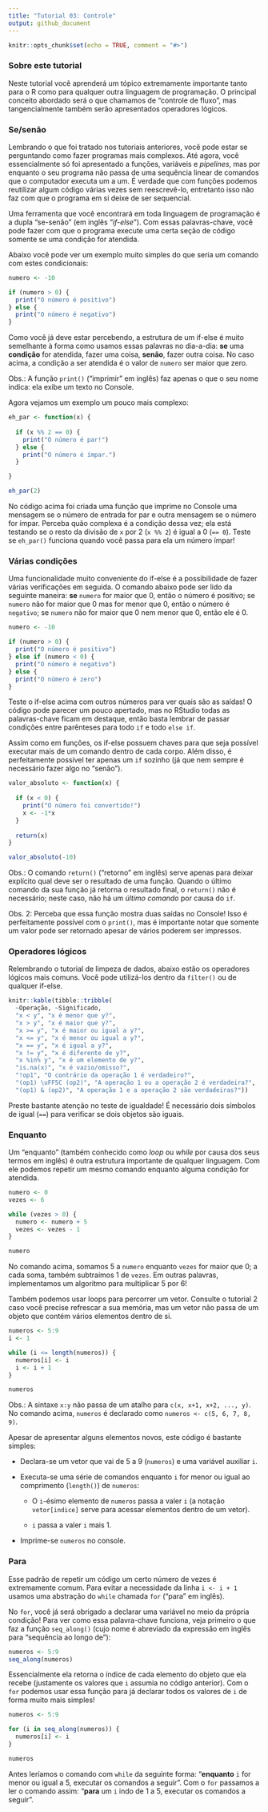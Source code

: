 ```yaml
---
title: "Tutorial 03: Controle"
output: github_document
---
```


```r
knitr::opts_chunk$set(echo = TRUE, comment = "#>")
```

### Sobre este tutorial

Neste tutorial você aprenderá um tópico extremamente importante tanto para o R
como para qualquer outra linguagem de programação. O principal conceito abordado
será o que chamamos de "controle de fluxo", mas tangencialmente também serão
apresentados operadores lógicos.

### Se/senão

Lembrando o que foi tratado nos tutoriais anteriores, você pode estar se perguntando
como fazer programas mais complexos. Até agora, você essencialmente só foi
apresentado a funções, variáveis e *pipelines*, mas por enquanto o seu programa
não passa de uma sequência linear de comandos que o computador executa um a um.
É verdade que com funções podemos reutilizar algum código várias vezes sem
reescrevê-lo, entretanto isso não faz com que o programa em si deixe de ser sequencial.

Uma ferramenta que você encontrará em toda linguagem de programação é a dupla
"se-senão" (em inglês "*if-else*"). Com essas palavras-chave, você pode fazer
com que o programa execute uma certa seção de código somente se uma condição
for atendida.

Abaixo você pode ver um exemplo muito simples do que seria um comando com estes
condicionais:

```r
numero <- -10

if (numero > 0) {
  print("O número é positivo")
} else {
  print("O número é negativo")
}
```

Como você já deve estar percebendo, a estrutura de um if-else é muito semelhante
à forma como usamos essas palavras no dia-a-dia: **se** uma **condição** for
atendida, fazer uma coisa, **senão**, fazer outra coisa. No caso acima, a condição
a ser atendida é o valor de `numero` ser maior que zero.

Obs.: A função `print()` ("imprimir" em inglês) faz apenas o que o seu nome
indica: ela exibe um texto no Console.

Agora vejamos um exemplo um pouco mais complexo:

```r
eh_par <- function(x) {
  
  if (x %% 2 == 0) {
    print("O número é par!")
  } else {
    print("O número é ímpar.")
  }

}

eh_par(2)
```

No código acima foi criada uma função que imprime no Console uma mensagem se o
número de entrada for par e outra mensagem se o número for ímpar. Perceba quão
complexa é a condição dessa vez; ela está testando se o resto da divisão de `x`
por 2 (`x %% 2`) é igual a 0 (`== 0`). Teste se `eh_par()` funciona quando você
passa para ela um número ímpar!

### Várias condições

Uma funcionalidade muito conveniente do if-else é a possibilidade de fazer
várias verificações em seguida. O comando abaixo pode ser lido da seguinte
maneira: **se** `numero` for maior que 0, então o número é positivo; se
`numero` não for maior que 0 mas for menor que 0, então o número é `negativo`;
se `numero` não for maior que 0 nem menor que 0, então ele é 0.

```r
numero <- -10

if (numero > 0) {
  print("O número é positivo")
} else if (numero < 0) {
  print("O número é negativo")
} else {
  print("O número é zero")
}
```

Teste o if-else acima com outros números para ver quais são as saídas! O código
pode parecer um pouco apertado, mas no RStudio todas as palavras-chave ficam em
destaque, então basta lembrar de passar condições entre parênteses para todo `if`
e todo `else if`.

Assim como em funções, os if-else possuem chaves para que seja possível
executar mais de um comando dentro de cada corpo. Além disso, é perfeitamente
possível ter apenas um `if` sozinho (já que nem sempre é necessário fazer algo
no "senão").

```r
valor_absoluto <- function(x) {
  
  if (x < 0) {
    print("O número foi convertido!")
    x <- -1*x
  }
  
  return(x)
}

valor_absoluto(-10)
```

Obs.: O comando `return()` ("retorno" em inglês) serve apenas para deixar
explícito qual deve ser o resultado de uma função. Quando o último comando
da sua função já retorna o resultado final, o `return()` não é necessário;
neste caso, não há um *último comando* por causa do `if`.

Obs. 2: Perceba que essa função mostra duas saídas no Console! Isso é
perfeitamente possível com o `print()`, mas é importante notar que somente
um valor pode ser retornado apesar de vários poderem ser impressos.

### Operadores lógicos

Relembrando o tutorial de limpeza de dados, abaixo estão os operadores lógicos
mais comuns. Você pode utilizá-los dentro da `filter()` ou de qualquer if-else.

```r
knitr::kable(tibble::tribble(
  ~Operação, ~Significado,
  "x < y", "x é menor que y?",
  "x > y", "x é maior que y?",
  "x >= y", "x é maior ou igual a y?",
  "x <= y", "x é menor ou igual a y?",
  "x == y", "x é igual a y?",
  "x != y", "x é diferente de y?",
  "x %in% y", "x é um elemento de y?",
  "is.na(x)", "x é vazio/omisso?",
  "!op1", "O contrário da operação 1 é verdadeiro?",
  "(op1) \uFF5C (op2)", "A operação 1 ou a operação 2 é verdadeira?",
  "(op1) & (op2)", "A operação 1 e a operação 2 são verdadeiras?"))
```

Preste bastante atenção no teste de igualdade! É necessário dois símbolos de
igual (`==`) para verificar se dois objetos são iguais.

### Enquanto

Um "enquanto" (também conhecido como *loop* ou *while* por causa dos seus termos
em inglês) é outra estrutura importante de qualquer linguagem. Com ele podemos
repetir um mesmo comando enquanto alguma condição for atendida.

```r
numero <- 0
vezes <- 6

while (vezes > 0) {
  numero <- numero + 5
  vezes <- vezes - 1
}

numero
```

No comando acima, somamos 5 a `numero` enquanto `vezes` for maior que 0; a cada
soma, também subtraímos 1 de `vezes`. Em outras palavras, implementamos um
algoritmo para multiplicar 5 por 6!

Também podemos usar loops para percorrer um vetor. Consulte o tutorial 2
caso você precise refrescar a sua memória, mas um vetor não passa de um objeto
que contém vários elementos dentro de si.

```r
numeros <- 5:9
i <- 1

while (i <= length(numeros)) {
  numeros[i] <- i
  i <- i + 1
}

numeros
```

Obs.: A sintaxe `x:y` não passa de um atalho para `c(x, x+1, x+2, ..., y)`. No
comando acima, `numeros` é declarado como `numeros <- c(5, 6, 7, 8, 9)`.

Apesar de apresentar alguns elementos novos, este código é bastante simples:

- Declara-se um vetor que vai de 5 a 9 (`numeros`) e uma variável auxiliar `i`.

- Executa-se uma série de comandos enquanto `i` for menor ou igual ao comprimento
(`length()`) de `numeros`:

  - O `i`-ésimo elemento de `numeros` passa a valer `i` (a notação
  `vetor[indice]` serve para acessar elementos dentro de um vetor).
  
  - `i` passa a valer `i` mais 1.
  
- Imprime-se `numeros` no console.

### Para

Esse padrão de repetir um código um certo número de vezes é extremamente comum.
Para evitar a necessidade da linha `i <- i + 1` usamos uma abstração do
`while` chamada `for` ("para" em inglês).

No `for`, você já será obrigado a declarar uma variável no meio da própria
condição! Para ver como essa palavra-chave funciona, veja primeiro o que faz
a função `seq_along()` (cujo nome é abreviado da expressão em inglês para
"sequência ao longo de"):

```r
numeros <- 5:9
seq_along(numeros)
```

Essencialmente ela retorna o índice de cada elemento do objeto que ela recebe
(justamente os valores que `i` assumia no código anterior). Com o `for` podemos
usar essa função para já declarar todos os valores de `i` de forma muito mais
simples!

```r
numeros <- 5:9

for (i in seq_along(numeros)) {
  numeros[i] <- i
}

numeros
```

Antes leríamos o comando com `while` da seguinte forma: "**enquanto** `i` for
menor ou igual a 5, executar os comandos a seguir". Com o `for` passamos a ler
o comando assim: "**para** um `i` indo de 1 a 5, executar os comandos a seguir".
